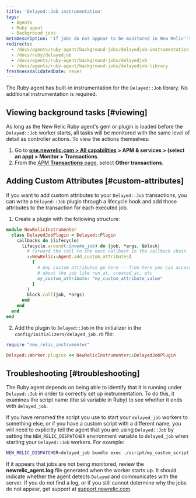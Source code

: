 ```yaml
---
title: 'Delayed::Job instrumentation'
tags:
  - Agents
  - Ruby agent
  - Background jobs
metaDescription: 'If jobs do not appear to be monitored in New Relic''s Delayed:Job library, review your Ruby agent''s log file.'
redirects:
  - /docs/agents/ruby-agent/background-jobs/delayedjob-instrumentation
  - /docs/ruby/delayedjob
  - /docs/agents/ruby-agent/background-jobs/delayedjob
  - /docs/agents/ruby-agent/background-jobs/delayedjob-library
freshnessValidatedDate: never
---
```


The Ruby agent has built-in instrumentation for the `Delayed::Job` library. No additional instrumentation is required.

## Viewing background tasks [#viewing]

As long as the New Relic Ruby agent's gem or plugin is loaded before the `Delayed::Job` worker starts, all tasks will be monitored with the same level of detail as controller actions. To view the actions themselves:

1. Go to <DoNotTranslate>**[one.newrelic.com > All capabilities](https://one.newrelic.com/all-capabilities) > APM & services > (select an app) > Monitor > Transactions**</DoNotTranslate>.
2. From the [APM <DoNotTranslate>**Transactions**</DoNotTranslate> page](/docs/apm/applications-menu/monitoring/transactions-page), select <DoNotTranslate>**Other transactions**</DoNotTranslate>.

## Adding Custom Attributes [#custom-attributes]

If you want to add custom attributes to your `Delayed::Job` transactions, you can write a `Delayed::Job` plugin through a lifecycle hook and add those attributes to the transaction for each executed job.

1. Create a plugin with the following structure:

```ruby
module NewRelicInstrumenter
  class DelayedJobPlugin < Delayed::Plugin
    callbacks do |lifecycle|
      lifecycle.around(:invoke_job) do |job, *args, &block|
        # Forward the call to the next callback in the callback chain
        ::NewRelic::Agent.add_custom_attributes(
          {
            # Any custom attributes go here -- from here you can access info
            # about the job like run_at, created_at, etc
            my_custom_attribute: "my_custom_attribute_value"
          }
        )
        block.call(job, *args)
      end
    end
  end
end
```

2. Add the plugin to `Delayed::Job` in the initializer in the `config/initializers/delayed_job.rb` file:

```ruby
require "new_relic_instrumenter"

Delayed::Worker.plugins << NewRelicInstrumenter::DelayedJobPlugin
```

## Troubleshooting [#troubleshooting]

The Ruby agent depends on being able to identify that it is running under `Delayed::Job` in order to correctly set up instrumentation. To do this, it examines the script name (the `$0` variable in Ruby) to see whether it ends with `delayed_job`.

If you have renamed the script you use to start your `delayed_job` workers to something else, or if you have a custom script with a different name, you will need to explicitly tell the agent that you are using `Delayed::Job` by setting the `NEW_RELIC_DISPATCHER` environment variable to `delayed_job` when starting your `Delayed::Job` workers. For example:

```bash
NEW_RELIC_DISPATCHER=delayed_job bundle exec ./script/my_custom_script
```

If it appears that jobs are not being monitored, review the <DoNotTranslate>**newrelic_agent.log**</DoNotTranslate> file generated when the worker starts up. It should indicate whether the agent detects `Delayed` and communicates with the server. If you do not find a log, or if you still cannot determine why the jobs do not appear, get support at [support.newrelic.com](https://support.newrelic.com "Link opens in a new window").
